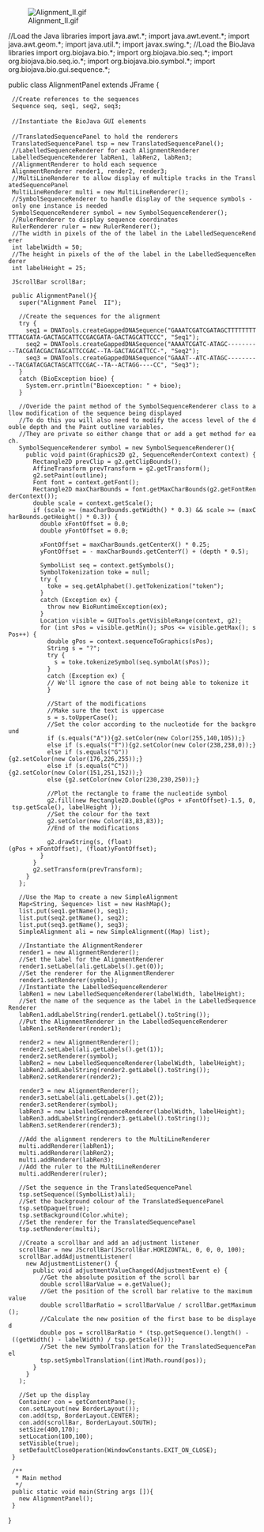[[File:Alignment_II.gif]]

<java>
//Load the Java libraries
import java.awt.*;
import java.awt.event.*;
import java.awt.geom.*;
import java.util.*;
import javax.swing.*;
//Load the BioJava libraries
import org.biojava.bio.*;
import org.biojava.bio.seq.*;
import org.biojava.bio.seq.io.*;
import org.biojava.bio.symbol.*;
import org.biojava.bio.gui.sequence.*;

public class AlignmentPanel extends JFrame {
  //Create references to the sequences
  Sequence seq, seq1, seq2, seq3;
 
  //Instantiate the BioJava GUI elements
 
  //TranslatedSequencePanel to hold the renderers 
  TranslatedSequencePanel tsp = new TranslatedSequencePanel();
  //LabelledSequenceRenderer for each AlignmentRenderer
  LabelledSequenceRenderer labRen1, labRen2, labRen3;
  //AlignmentRenderer to hold each sequence
  AlignmentRenderer render1, render2, render3;
  //MultiLineRenderer to allow display of multiple tracks in the TranslatedSequencePanel
  MultiLineRenderer multi = new MultiLineRenderer();
  //SymbolSequenceRenderer to handle display of the sequence symbols - only one instance is needed
  SymbolSequenceRenderer symbol = new SymbolSequenceRenderer();
  //RulerRenderer to display sequence coordinates
  RulerRenderer ruler = new RulerRenderer();
  //The width in pixels of the of the label in the LabelledSequenceRenderer 
  int labelWidth = 50;
  //The height in pixels of the of the label in the LabelledSequenceRenderer 
  int labelHeight = 25;

  JScrollBar scrollBar;
  
  public AlignmentPanel(){
    super("Alignment Panel  II");

    //Create the sequences for the alignment
    try {
      seq1 = DNATools.createGappedDNASequence("GAAATCGATCGATAGCTTTTTTTTTTTACGATA-GACTAGCATTCCGACGATA-GACTAGCATTCCC", "Seq1");
      seq2 = DNATools.createGappedDNASequence("AAAATCGATC-ATAGC----------TACGATACGACTAGCATTCCGAC--TA-GACTAGCATTCC-", "Seq2");
      seq3 = DNATools.createGappedDNASequence("GAAAT--ATC-ATAGC----------TACGATACGACTAGCATTCCGAC--TA--ACTAGG----CC", "Seq3");
    }
    catch (BioException bioe) {
      System.err.println("Bioexception: " + bioe);
    }
    
    //Overide the paint method of the SymbolSequenceRenderer class to allow modification of the sequence being displayed
    //To do this you will also need to modify the access level of the double depth and the Paint outline variables.
    //They are private so either change that or add a get method for each.
    SymbolSequenceRenderer symbol = new SymbolSequenceRenderer(){
      public void paint(Graphics2D g2, SequenceRenderContext context) {
        Rectangle2D prevClip = g2.getClipBounds();
        AffineTransform prevTransform = g2.getTransform();
        g2.setPaint(outline);
        Font font = context.getFont();
        Rectangle2D maxCharBounds = font.getMaxCharBounds(g2.getFontRenderContext());
        double scale = context.getScale();
        if (scale >= (maxCharBounds.getWidth() * 0.3) && scale >= (maxCharBounds.getHeight() * 0.3)) {
          double xFontOffset = 0.0;
          double yFontOffset = 0.0;

          xFontOffset = maxCharBounds.getCenterX() * 0.25;
          yFontOffset = - maxCharBounds.getCenterY() + (depth * 0.5);

          SymbolList seq = context.getSymbols();
          SymbolTokenization toke = null;
          try {
            toke = seq.getAlphabet().getTokenization("token");
          } 
          catch (Exception ex) {
            throw new BioRuntimeException(ex);
          }
          Location visible = GUITools.getVisibleRange(context, g2);
          for (int sPos = visible.getMin(); sPos <= visible.getMax(); sPos++) {
            double gPos = context.sequenceToGraphics(sPos);
            String s = "?";
            try {
              s = toke.tokenizeSymbol(seq.symbolAt(sPos));
            } 
            catch (Exception ex) {
            // We'll ignore the case of not being able to tokenize it
            }

            //Start of the modifications
            //Make sure the text is uppercase
            s = s.toUpperCase();
            //Set the color according to the nucleotide for the background
            if (s.equals("A")){g2.setColor(new Color(255,140,105));}
            else if (s.equals("T")){g2.setColor(new Color(238,238,0));}
            else if (s.equals("G")){g2.setColor(new Color(176,226,255));}
            else if (s.equals("C")){g2.setColor(new Color(151,251,152));}
            else {g2.setColor(new Color(230,230,250));}
            
            //Plot the rectangle to frame the nucleotide symbol
            g2.fill(new Rectangle2D.Double((gPos + xFontOffset)-1.5, 0, tsp.getScale(), labelHeight ));
            //Set the colour for the text
            g2.setColor(new Color(83,83,83));
            //End of the modifications

            g2.drawString(s, (float)(gPos + xFontOffset), (float)yFontOffset);
          }
        }
        g2.setTransform(prevTransform);
      }
    };
  
    //Use the Map to create a new SimpleAlignment
    Map<String, Sequence> list = new HashMap();        
    list.put(seq1.getName(), seq1);        
    list.put(seq2.getName(), seq2);        
    list.put(seq3.getName(), seq3);
    SimpleAlignment ali = new SimpleAlignment((Map) list);

    //Instantiate the AlignmentRenderer
    render1 = new AlignmentRenderer();
    //Set the label for the AlignmentRenderer
    render1.setLabel(ali.getLabels().get(0));
    //Set the renderer for the AlignmentRenderer
    render1.setRenderer(symbol);
    //Instantiate the LabelledSequenceRenderer
    labRen1 = new LabelledSequenceRenderer(labelWidth, labelHeight);
    //Set the name of the sequence as the label in the LabelledSequenceRenderer
    labRen1.addLabelString(render1.getLabel().toString());
    //Put the AlignmentRenderer in the LabelledSequenceRenderer
    labRen1.setRenderer(render1);

    render2 = new AlignmentRenderer();  
    render2.setLabel(ali.getLabels().get(1));
    render2.setRenderer(symbol);
    labRen2 = new LabelledSequenceRenderer(labelWidth, labelHeight);
    labRen2.addLabelString(render2.getLabel().toString());
    labRen2.setRenderer(render2);
    
    render3 = new AlignmentRenderer(); 
    render3.setLabel(ali.getLabels().get(2));
    render3.setRenderer(symbol);
    labRen3 = new LabelledSequenceRenderer(labelWidth, labelHeight);
    labRen3.addLabelString(render3.getLabel().toString());
    labRen3.setRenderer(render3);

    //Add the alignment renderers to the MultiLineRenderer
    multi.addRenderer(labRen1);
    multi.addRenderer(labRen2);
    multi.addRenderer(labRen3);
    //Add the ruler to the MultiLineRenderer
    multi.addRenderer(ruler);

    //Set the sequence in the TranslatedSequencePanel
    tsp.setSequence((SymbolList)ali);
    //Set the background colour of the TranslatedSequencePanel
    tsp.setOpaque(true);
    tsp.setBackground(Color.white);
    //Set the renderer for the TranslatedSequencePanel
    tsp.setRenderer(multi);   
    
    //Create a scrollbar and add an adjustment listener
    scrollBar = new JScrollBar(JScrollBar.HORIZONTAL, 0, 0, 0, 100);
    scrollBar.addAdjustmentListener(
      new AdjustmentListener() {
        public void adjustmentValueChanged(AdjustmentEvent e) {
          //Get the absolute position of the scroll bar
          double scrollBarValue = e.getValue();
          //Get the position of the scroll bar relative to the maximum value
          double scrollBarRatio = scrollBarValue / scrollBar.getMaximum();
          //Calculate the new position of the first base to be displayed
          double pos = scrollBarRatio * (tsp.getSequence().length() - ((getWidth() - labelWidth) / tsp.getScale()));
          //Set the new SymbolTranslation for the TranslatedSequencePanel
          tsp.setSymbolTranslation((int)Math.round(pos));
        }
      } 
    );
    
    //Set up the display
    Container con = getContentPane();
    con.setLayout(new BorderLayout());
    con.add(tsp, BorderLayout.CENTER);
    con.add(scrollBar, BorderLayout.SOUTH);
    setSize(400,170);
    setLocation(100,100);
    setVisible(true);
    setDefaultCloseOperation(WindowConstants.EXIT_ON_CLOSE);
  }
  
  /**
   * Main method
   */
  public static void main(String args []){
    new AlignmentPanel();
  }
}
</java>